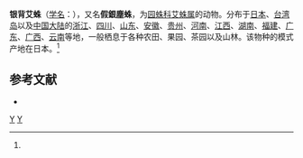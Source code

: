{{Speciesbox 
| taxon = Cyclosa argenteoalba
| image =Cyclosa_argenteoalba_0908.jpg
| binomial_authority = (Bosenberg et Strand, 1906)<ref name='id13601'>{{cite web| url =http://www.bioinfo.cn/db05/BjdwSpecies.php?action=view&id=13601| title =银背艾蛛| work =《中国动物物种编目数据库》| publisher =中国科学院微生物研究所| author =中国科学院动物研究所| accessdate =2009-04-28| deadurl =yes| archiveurl =https://web.archive.org/web/20160305034724/http://www.bioinfo.cn/db05/BjdwSpecies.php?action=view&id=13601| archivedate =2016-03-05}}</ref>
}}

'''银背艾蛛'''（[[学名|学名]]：{{lang|la|''Cyclosa argenteoalba''}}），又名'''假銀塵蛛'''，为[[园蛛科|园蛛科]][[艾蛛属|艾蛛属]]的动物。分布于[[日本|日本]]、[[台湾岛|台湾岛]]以及[[中国大陆|中国大陆]]的[[浙江|浙江]]、[[四川|四川]]、[[山东|山东]]、[[安徽|安徽]]、[[贵州|贵州]]、[[河南|河南]]、[[江西|江西]]、[[湖南|湖南]]、[[福建|福建]]、[[广东|广东]]、[[广西|广西]]、[[云南|云南]]等地，一般栖息于各种农田、果园、茶园以及山林。该物种的模式产地在日本。<ref name='id13601'/>

== 参考文献 ==
{{reflist}}
* {{TaiBNET| zh=假銀塵蛛 | id=312463 | binomial=Cyclosa argenteoalba | authority=Boes.et Str., 1906 | var= | accessdate=2013-01-24}}
{{taxonbar}}
[[Category:_1906年描述的动物|Y]]
[[Category:艾蛛属|Y]]